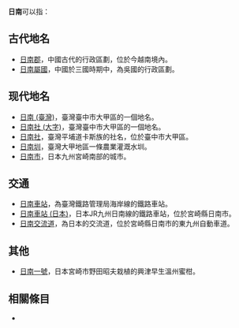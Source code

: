 '''日南'''可以指：

== 古代地名 ==

* [[日南郡|日南郡]]，中國古代的行政區劃，位於今越南境內。
* [[日南屬國|日南屬國]]，中國於三國時期中，為吳國的行政區劃。

== 现代地名 ==
* [[日南_(臺灣)|日南 (臺灣)]]，臺灣臺中市大甲區的一個地名。
* [[日南社_(大字)|日南社 (大字)]]，臺灣臺中市大甲區的一個地名。
*[[日南社|日南社]]，臺灣平埔道卡斯族的社名，位於臺中市大甲區。
*[[日南圳|日南圳]]，臺灣大甲地區一條農業灌溉水圳。
* [[日南市|日南市]]，日本九州宮崎南部的城市。

== 交通 ==

*[[日南車站_(台灣)|日南車站]]，為臺灣鐵路管理局海岸線的鐵路車站。
* [[日南車站_(日本)|日南車站 (日本)]]，日本JR九州日南線的鐵路車站，位於宮崎縣日南市。
* [[日南交流道|日南交流道]]，為日本的交流道，位於宮崎縣日南市的東九州自動車道。

== 其他 ==
* [[日南一號|日南一號]]，日本宮崎市野田昭夫栽植的興津早生溫州蜜柑。

== 相關條目 ==
*{{lookfrom}}

{{disambig|Cat=二字亞洲相關消歧義}}